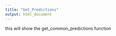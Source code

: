 ```yaml
---
title: "Get_Predictions"
output: html_document
---
```


this will show the get_common_predictions function
